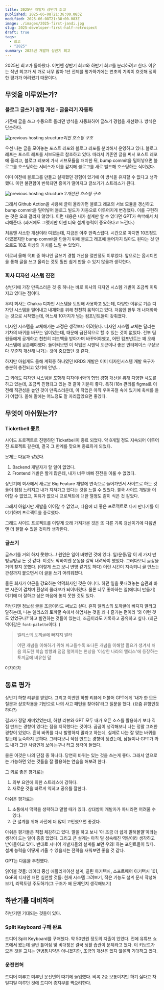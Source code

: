 ```yaml
---
title: 2025년 개발자 상반기 회고
published: 2025-06-08T21:38:00.083Z
modified: 2025-06-08T21:38:00.083Z
image: ./images/2025-first-jandi.jpg
slug: 2025-developer-first-half-retrospect
draft: true
tags:
  - 회고
  - "2025"
summary: 2025년 개발자 상반기 회고
---
```


2025년 회고가 돌아왔다. 이번엔 상반기 회고와 하반기 회고를 분리하려고 한다. 이유는 작년 회고가 세 개로 너무 많아 1년 전체를 평가하기에는 연초의 기억이 흐릿해 정확한 평가가 어려웠기 때문이다.

## 무엇을 이루었는가?

### 블로그 글쓰기 경험 개선 - 글올리기 자동화

기존에 글을 쓰고 수동으로 올리던 방식을 자동화하여 글쓰기 경험을 개선했다. 방식은 단순하다.

![previous hosting structure](./images/hosting-structure.png)_이전 호스팅 구조_

우선 나는 글을 모아놓는 포스트 레포와 블로그 레포를 분리해서 운영하고 있다. 블로그 레포는 포스트 레포를 서브모듈로 참조하고 있다.
따라서 기존엔 글을 써서 포스트 레포에 올리고, 블로그 레포에 가서 서브모듈을 패치한 뒤, bump commit을 밀어넣으면 블로그를 호스팅하는 서비스가 이를 감지해 블로그를 새로 빌드해 호스팅하는 식이었다.

이미 이전에 블로그를 만들고 실패했던 경험이 있기에 이 방식을 유지할 수 없다고 생각했다. 이런 불편함이 반복되면 흥미가 떨어지고 글쓰기가 스트레스가 된다.

![previous hosting structure 2](./images/hosting-structure2.png)_개선된 호스팅 구조_

그래서 Github Action을 사용해 글이 올라가면 블로그 레포의 서브 모듈을 갱신하고 bump commit을 밀어넣어 블로그 빌드가 자동으로 이루어지게 변경했다. 이를 구현하는 것은 오래 걸리지 않았다. 이런 내용은 내가 설계만 할 수 있다면 GPT가 쓱싹해서 처리해준다. (과거에도 그랬지만 이젠 더욱 설계 능력이 중요하다고 느낀다.)

처음엔 사소한 개선이라 여겼는데, 지금은 아주 만족스럽다. 시간으로 따지면 10초정도 아꼈겠지만 bump commit을 만들기 위해 블로그 레포에 들어가지 않아도 된다는 것 만으로도 10초 이상의 가치를 느낄 수 있었다.

이로써 올해 목표 중 하나인 글쓰기 경험 개선을 절반정도 이루었다. 앞으로는 옵시디언을 통해 글을 쓰고 올리는 것도 훨씬 쉽게 만들 수 있지 않을까 생각한다.

### 회사 디자인 시스템 진전

상반기에 가장 만족스러운 것 중 하나는 바로 회사의 디자인 시스템 개발이 조금씩 이뤄지고 있다는 점이다.

우리 회사는 Chakra 디자인 시스템을 도입해 사용하고 있는데, 다양한 이유로 기존 디자인 시스템을 밀어내고 내재화를 위해 천천히 움직이고 있다. 처음엔 한두 개 내재화하는 것으로 시작했는데, 어느새 10가지가 넘는 컴포넌트들이 갖춰졌다.

디자인 시스템을 교체해가는 과정은 생각보다 어려웠다. 디자인 시스템 교체는 달리는 기차의 바퀴를 바꾸는 일이었는데, 때문에 급진적으로 할 수 있는 것이 없었다. 전부 팀원들에게 공개하고 천천히 피드백을 받아가며 바꾸어야했고, 어떤 컴포넌트는 꽤 오래 시스템에 공존해야했다. 돌이켜보면 이 작업은 시맨틱 토큰이나 좋은 인터페이스 구상보다 꾸준히 개선해 나가는 것이 중요했던 것 같다.

하지만 아쉽게도 올해 계획중 하나였던 KRDS 개발은 이미 디자인시스템 개발 욕구가 충분히 충전되고 있기에 안녕...

그 외에도 디자인 시스템을 포함해 디자이너와의 협업 경험 개선을 위해 다양한 시도를 하고 있는데, 조금씩 진행되고 있는 것 같아 기분이 좋다. 특히 i18n 관리를 figma로 이전해 직관성을 높인 것이 만족스러운데, 이 작업은 아직 우여곡절 속에 있기에 축배를 들기 어렵다. 올해 말에는 어느정도 잘 자리잡았으면 좋겠다.

## 무엇이 아쉬웠는가?

### Ticketbell 종료

사이드 프로젝트로 진행하던 Ticketbell이 종료 되었다. 약 8개월 정도 지속되어 이루어진 프로젝트 같은데, 결국 그 한계를 맞으며 종료하게 되었다.

문제는 다음과 같았다.

1. Backend 개발자가 할 일이 없었다.
2. Frontend 개발은 할게 많은데, 내가 너무 바빠 진전을 이룰 수 없었다.

상반기에 회사에서 새로운 Big Feature 개발에 연속으로 들어가면서 사이드로 하는 것들이 점점 느려지고 내가 지쳐가고 있다는 것을 느낄 수 있었다. 결국 사이드 개발을 이어할 수 없었고, 여유가 없으니 프로젝트에 대한 열정도 같이 식은 것 같았다.

그래서 아쉽지만 개발을 이어갈 수 없었고, 다음에 더 좋은 프로젝트로 다시 만나기를 이야기하며 프로젝트를 종료했다.

그래도 사이드 프로젝트를 이렇게 오래 가져가본 것은 또 다른 기록 갱신이기에 다음번엔 더 잘할 수 있을 것이라 생각한다.

### 글쓰기

글쓰기를 거의 하지 못했다...! 원인은 일이 바빴던 것에 있다. 일/운동/잠 이 세 가지 만 빙글빙글 돈 것 같다. 이것도 막바지엔 운동을 살짝 내려놔야 했었다. 그러다보니 글감을 거의 찾지 못했다. (이렇게 쓰고 보니 변명 같기도 하다) 이런 시간이 지속되니 글 안쓰는 관성까지 붙으면서 더 글을 쓰기 어려워졌다.

물론 회사가 야근을 강요하는 악덕회사인 것은 아니다. 하던 일을 못내려놓는 습관과 바쁜 시즌이 겹치며 환상의 콜라보가 되어버렸다. 물론 너무 좋아하는 일(에디터 만들기)이기에 더 잘하고 싶은 마음에 놓지 못한 것도 있다.

하반기엔 정보성 글을 조금이라도 써보고 싶다. 흔히 엘리스의 토끼굴에 빠지지 말라고 말하는데, 나는 엘리스의 토끼굴 속에서 헤엄치는 것을 꽤나 즐기는 편이라 '와 이런 것도 있었구나?'하고 발견하는 것들이 있는데, 조금이라도 기록하고 공유하고 싶다. (최근 먹이감은 `font-palette`이다. )

> 엘리스의 토끼굴에 빠지지 말라
>
> 어떤 개념을 이해하기 위해 파고들수록 또다른 개념을 이해할 필요가 생겨서 처음 의도한 학습 방향과 점점 멀어지는 현상을 '이상한 나라의 앨리스'에 등장하는 토끼굴에 비유한 말

아자아자

## 동료 평가

상반기 하향 리뷰를 받았다. 그리고 이번엔 하향 리뷰에 더불어 GPT에게 '내가 한 모든 질문과 상호작용을 기반으로 나의 사고 패턴을 찾아줘'라고 질문을 했다. (요즘 유행인듯 하다?)

결과가 정말 재미있었는데, 하향 리뷰와 GPT 모두 내가 오픈 소스를 활용하기 보다 직접 만드는 경향이 있다는 점을 지적했다는 것이다. 곰곰이 생각해보니 나는 정말 그러한 경향이 있었다. 흔히 바퀴를 다시 발명하지 말라고 하는데, 실제로 나는 잘 맞는 바퀴를 찾는데 능숙하지 못하다. 그러다보니 직접 만드는 경향이 생겼는데, 남들이나 GPT가 봐도 내가 그런 사람인게 보이는구나 라고 생각이 들었다.

물론 이것은 나의 단점 중 하나다. 당연히 바퀴는 있는 것을 쓰는게 좋다. 그래서 앞으로는 가능하면 있는 것들을 잘 활용하는 연습을 해보려 한다.

그 외로 좋은 평가로는

1. 외부 요인에 의한 스트레스에 강하다.
2. 새로운 것을 빠르게 익히고 공유를 잘한다.

아쉬운 평가로는

1. 소통에서 맥락을 생략하고 말할 때가 있다. 상대방이 개발자가 아니라면 어려울 수 있다.
2. 큰 설계를 위해 사전에 더 많이 고민했으면 좋겠다.

아쉬운 평가들은 직접 체감하고 있다. 말을 하고 보니 '아 조금 더 쉽게 말해볼껄'이라는 생각이 드는 일이 종종 있었다. 그리고 큰 설계는 아직 덜 성숙해진 역량이라 생각하고 받아들이고 있다. 반대로 시니어 개발자들의 설계를 보면 우와! 하는 포인트들이 있다. 설계 능력을 어떻게 키울 수 있을지는 전략을 새워보면 좋을 것 같다.

GPT는 다음을 추천했다.

읽어볼 것들: 데이터 중심 애플리케이션 설계, 클린 아키텍처, 소프트웨어 아키텍처 101, GoF의 디자인 패턴
실천할 것들: 현재 시스템 그려보기, 작은 기능도 설계 문서 작성해보기, 리팩토링 주도하기(그 구조가 왜 문제인지 생각해보기)

## 하반기를 대비하며

하반기엔 기대되는 것들이 있다.

### Split Keyboard 구매 완료

드디어 Split Keyboard를 구매했다. 약 50만원 정도의 지출이 있었다. 전에 유튜브 쇼츠에서 봤는데 골반 틀어짐 및 비대칭은 결국 생활 습관이 문제라고 했다. 이 키보드가 모든 것을 고치는 만병통치약은 아니겠지만, 조금의 개선은 있지 않을까 기대하고 있다.

### 운전면허

드디어 미루고 미루던 운전면허 따기에 돌입했다. 비록 2종 보통이지만 하기 싫다고 차일피일 미루던 것에 드디어 종지부를 찍으려한다.

